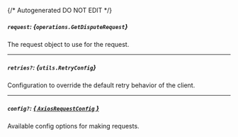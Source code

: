 {/* Autogenerated DO NOT EDIT  */}

##### `request`: *{`operations.GetDisputeRequest`}*
The request object to use for the request.
<Collapsible openLabel={Labels.showProperties} closeLabel={Labels.hideProperties}>
    <GetDisputeRequest/>
</Collapsible>

---
##### `retries?`: *{`utils.RetryConfig`}*
Configuration to override the default retry behavior of the client.
<Collapsible openLabel={Labels.showProperties} closeLabel={Labels.hideProperties}>
    <Retryconfig/>
</Collapsible>

---
##### `config?`: [*{ `AxiosRequestConfig` }*](https://axios-http.com/docs/req_config)
Available config options for making requests.


